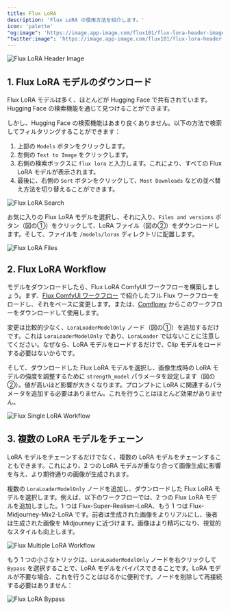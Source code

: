 ```yaml
---
title: Flux LoRA
description: 'Flux LoRA の使用方法を紹介します。'
icon: 'palette'
"og:image": 'https://image.app-image.com/flux101/flux-lora-header-image.png'
"twitter:image": 'https://image.app-image.com/flux101/flux-lora-header-image.png'
---
```


<Frame caption="この画像は AI によって生成されました">
  <img
    className="rounded-xl"
    src="/images/basics/flux-lora/flux-lora-header-image.png"
    alt="Flux LoRA Header Image"
  />
</Frame>

## 1. Flux LoRA モデルのダウンロード

Flux LoRA モデルは多く、ほとんどが Hugging Face で共有されています。Hugging Face の検索機能を通じて見つけることができます。

しかし、Hugging Face の検索機能はあまり良くありません。以下の方法で検索してフィルタリングすることができます：

1. 上部の `Models` ボタンをクリックします。
2. 左側の `Text to Image` をクリックします。
3. 右側の検索ボックスに `flux lora` と入力します。これにより、すべての Flux LoRA モデルが表示されます。
4. 最後に、右側の `Sort` ボタンをクリックして、`Most Downloads` などの並べ替え方法を切り替えることができます。

<Frame>
  <img
    className="rounded-xl"
    src="/images/basics/flux-lora/flux-lora-search.jpeg"
    alt="Flux LoRA Search"
  />
</Frame>

お気に入りの Flux LoRA モデルを選択し、それに入り、`Files and versions` ボタン（図の①）をクリックして、LoRA ファイル（図の②）をダウンロードします。そして、ファイルを `/models/loras` ディレクトリに配置します。

<Frame>
  <img
    className="rounded-xl"
    src="/images/basics/flux-lora/flux-lora-files.png"
    alt="Flux LoRA Files"
  />
</Frame>

## 2. Flux LoRA Workflow

モデルをダウンロードしたら、Flux LoRA ComfyUI ワークフローを構築しましょう。まず、[Flux ComfyUI ワークフロー](../basics/flux-comfyui-workflow) で紹介したフル Flux ワークフローをロードし、それをベースに変更します。または、[Comflowy](https://app.comflowy.com/app/s-flux-dev-gguf-workflow-db9bd4) からこのワークフローをダウンロードして使用します。

変更は比較的少なく、`LoraLoaderModelOnly` ノード（図の①）を追加するだけです。これは `LoraLoaderModelOnly` であり、`LoraLoader` ではないことに注意してください。なぜなら、LoRA モデルをロードするだけで、Clip モデルをロードする必要はないからです。

そして、ダウンロードした Flux LoRA モデルを選択し、画像生成時の LoRA モデルの強度を調整するために `strength_model` パラメータを設定します（図の②）。値が高いほど影響が大きくなります。プロンプトに LoRA に関連するパラメータを追加する必要はありません。これを行うことはほとんど効果がありません。

<Frame>
  <img
    className="rounded-xl"
    src="/images/basics/flux-lora/flux-single-lora-workflow.jpeg"
    alt="Flux Single LoRA Workflow"
  />
</Frame>


## 3. 複数の LoRA モデルをチェーン

LoRA モデルをチェーンするだけでなく、複数の LoRA モデルをチェーンすることもできます。これにより、2 つの LoRA モデルが重なり合って画像生成に影響を与え、より期待通りの画像が生成されます。

複数の `LoraLoaderModelOnly` ノードを追加し、ダウンロードした Flux LoRA モデルを選択します。例えば、以下のワークフローでは、2 つの Flux LoRA モデルを追加しました。1 つは Flux-Super-Realism-LoRA、もう 1 つは Flux-Midjourney-Mix2-LoRA です。前者は生成された画像をよりリアルにし、後者は生成された画像を Midjourney に近づけます。画像はより精巧になり、視覚的なスタイルも向上します。

<Frame>
  <img
    className="rounded-xl"
    src="/images/basics/flux-lora/flux-multiple-lora-workflow.jpeg"
    alt="Flux Multiple LoRA Workflow"
  />
</Frame>

もう 1 つの小さなトリックは、`LoraLoaderModelOnly` ノードを右クリックして `Bypass` を選択することで、LoRA モデルをバイパスできることです。LoRA モデルが不要な場合、これを行うことははるかに便利です。ノードを削除して再接続する必要はありません：

<Frame>
  <img
    className="rounded-xl"
    src="/images/basics/flux-lora/flux-lora-bypass.png"
    alt="Flux LoRA Bypass"
  />
</Frame>